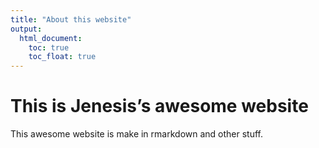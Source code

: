 ```yaml
---
title: "About this website"
output: 
  html_document:
    toc: true
    toc_float: true
---
```


# This is Jenesis's awesome website

This awesome website is make in rmarkdown and other stuff.